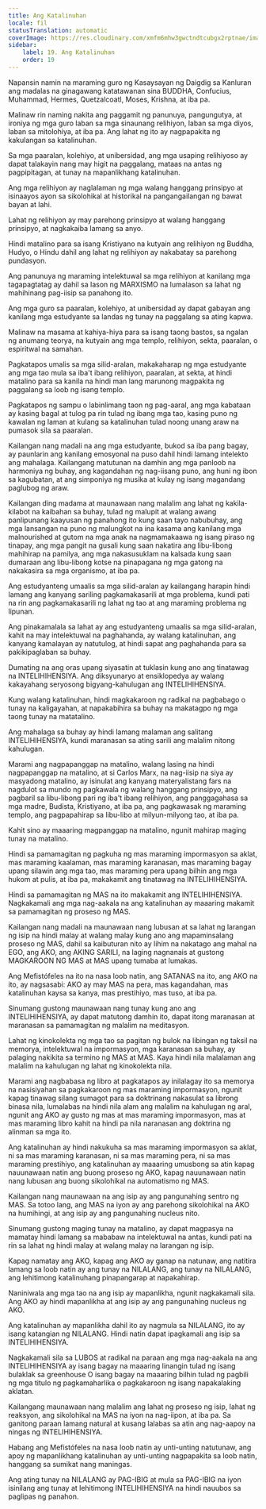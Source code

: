 ```yaml
---
title: Ang Katalinuhan
locale: fil
statusTranslation: automatic
coverImage: https://res.cloudinary.com/xmfm6mhw3gwctndtcubgx2rptnae/image/upload/v1740337243/small_cover_educacion_fundamental_a051170f1c.webp
sidebar:
    label: 19. Ang Katalinuhan
    order: 19
---
```

Napansin namin na maraming guro ng Kasaysayan ng Daigdig sa Kanluran ang madalas na ginagawang katatawanan sina BUDDHA, Confucius, Muhammad, Hermes, Quetzalcoatl, Moses, Krishna, at iba pa.

Malinaw rin naming nakita ang paggamit ng panunuya, pangungutya, at ironiya ng mga guro laban sa mga sinaunang relihiyon, laban sa mga diyos, laban sa mitolohiya, at iba pa. Ang lahat ng ito ay nagpapakita ng kakulangan sa katalinuhan.

Sa mga paaralan, kolehiyo, at unibersidad, ang mga usaping relihiyoso ay dapat talakayin nang may higit na paggalang, mataas na antas ng pagpipitagan, at tunay na mapanlikhang katalinuhan.

Ang mga relihiyon ay naglalaman ng mga walang hanggang prinsipyo at isinaayos ayon sa sikolohikal at historikal na pangangailangan ng bawat bayan at lahi.

Lahat ng relihiyon ay may parehong prinsipyo at walang hanggang prinsipyo, at nagkakaiba lamang sa anyo.

Hindi matalino para sa isang Kristiyano na kutyain ang relihiyon ng Buddha, Hudyo, o Hindu dahil ang lahat ng relihiyon ay nakabatay sa parehong pundasyon.

Ang panunuya ng maraming intelektuwal sa mga relihiyon at kanilang mga tagapagtatag ay dahil sa lason ng MARXISMO na lumalason sa lahat ng mahihinang pag-iisip sa panahong ito.

Ang mga guro sa paaralan, kolehiyo, at unibersidad ay dapat gabayan ang kanilang mga estudyante sa landas ng tunay na paggalang sa ating kapwa.

Malinaw na masama at kahiya-hiya para sa isang taong bastos, sa ngalan ng anumang teorya, na kutyain ang mga templo, relihiyon, sekta, paaralan, o espiritwal na samahan.

Pagkatapos umalis sa mga silid-aralan, makakaharap ng mga estudyante ang mga tao mula sa iba't ibang relihiyon, paaralan, at sekta, at hindi matalino para sa kanila na hindi man lang marunong magpakita ng paggalang sa loob ng isang templo.

Pagkatapos ng sampu o labinlimang taon ng pag-aaral, ang mga kabataan ay kasing bagal at tulog pa rin tulad ng ibang mga tao, kasing puno ng kawalan ng laman at kulang sa katalinuhan tulad noong unang araw na pumasok sila sa paaralan.

Kailangan nang madali na ang mga estudyante, bukod sa iba pang bagay, ay paunlarin ang kanilang emosyonal na puso dahil hindi lamang intelekto ang mahalaga. Kailangang matutunan na damhin ang mga panloob na harmoniya ng buhay, ang kagandahan ng nag-iisang puno, ang huni ng ibon sa kagubatan, at ang simponiya ng musika at kulay ng isang magandang paglubog ng araw.

Kailangan ding madama at maunawaan nang malalim ang lahat ng kakila-kilabot na kaibahan sa buhay, tulad ng malupit at walang awang panlipunang kaayusan ng panahong ito kung saan tayo nabubuhay, ang mga lansangan na puno ng malungkot na ina kasama ang kanilang mga malnourished at gutom na mga anak na nagmamakaawa ng isang piraso ng tinapay, ang mga pangit na gusali kung saan nakatira ang libu-libong mahihirap na pamilya, ang mga nakasusuklam na kalsada kung saan dumaraan ang libu-libong kotse na pinapagana ng mga gatong na nakakasira sa mga organismo, at iba pa.

Ang estudyanteng umaalis sa mga silid-aralan ay kailangang harapin hindi lamang ang kanyang sariling pagkamakasarili at mga problema, kundi pati na rin ang pagkamakasarili ng lahat ng tao at ang maraming problema ng lipunan.

Ang pinakamalala sa lahat ay ang estudyanteng umaalis sa mga silid-aralan, kahit na may intelektuwal na paghahanda, ay walang katalinuhan, ang kanyang kamalayan ay natutulog, at hindi sapat ang paghahanda para sa pakikipaglaban sa buhay.

Dumating na ang oras upang siyasatin at tuklasin kung ano ang tinatawag na INTELIHIHENSIYA. Ang diksyunaryo at ensiklopedya ay walang kakayahang seryosong bigyang-kahulugan ang INTELIHIHENSIYA.

Kung walang katalinuhan, hindi magkakaroon ng radikal na pagbabago o tunay na kaligayahan, at napakabihira sa buhay na makatagpo ng mga taong tunay na matatalino.

Ang mahalaga sa buhay ay hindi lamang malaman ang salitang INTELIHIHENSIYA, kundi maranasan sa ating sarili ang malalim nitong kahulugan.

Marami ang nagpapanggap na matalino, walang lasing na hindi nagpapanggap na matalino, at si Carlos Marx, na nag-iisip na siya ay masyadong matalino, ay isinulat ang kanyang materyalistang fars na nagdulot sa mundo ng pagkawala ng walang hanggang prinsipyo, ang pagbaril sa libu-libong pari ng iba't ibang relihiyon, ang panggagahasa sa mga madre, Budista, Kristiyano, at iba pa, ang pagkawasak ng maraming templo, ang pagpapahirap sa libu-libo at milyun-milyong tao, at iba pa.

Kahit sino ay maaaring magpanggap na matalino, ngunit mahirap maging tunay na matalino.

Hindi sa pamamagitan ng pagkuha ng mas maraming impormasyon sa aklat, mas maraming kaalaman, mas maraming karanasan, mas maraming bagay upang silawin ang mga tao, mas maraming pera upang bilhin ang mga hukom at pulis, at iba pa, makakamit ang tinatawag na INTELIHIHENSIYA.

Hindi sa pamamagitan ng MAS na ito makakamit ang INTELIHIHENSIYA. Nagkakamali ang mga nag-aakala na ang katalinuhan ay maaaring makamit sa pamamagitan ng proseso ng MAS.

Kailangan nang madali na maunawaan nang lubusan at sa lahat ng larangan ng isip na hindi malay at walang malay kung ano ang mapaminsalang proseso ng MAS, dahil sa kaibuturan nito ay lihim na nakatago ang mahal na EGO, ang AKO, ang AKING SARILI, na laging nagnanais at gustong MAGKAROON NG MAS at MAS upang tumaba at lumakas.

Ang Mefistófeles na ito na nasa loob natin, ang SATANAS na ito, ang AKO na ito, ay nagsasabi: AKO ay may MAS na pera, mas kagandahan, mas katalinuhan kaysa sa kanya, mas prestihiyo, mas tuso, at iba pa.

Sinumang gustong maunawaan nang tunay kung ano ang INTELIHIHENSIYA, ay dapat matutong damhin ito, dapat itong maranasan at maranasan sa pamamagitan ng malalim na meditasyon.

Lahat ng kinokolekta ng mga tao sa pagitan ng bulok na libingan ng taksil na memorya, intelektuwal na impormasyon, mga karanasan sa buhay, ay palaging nakikita sa termino ng MAS at MAS. Kaya hindi nila malalaman ang malalim na kahulugan ng lahat ng kinokolekta nila.

Marami ang nagbabasa ng libro at pagkatapos ay inilalagay ito sa memorya na nasisiyahan sa pagkakaroon ng mas maraming impormasyon, ngunit kapag tinawag silang sumagot para sa doktrinang nakasulat sa librong binasa nila, lumalabas na hindi nila alam ang malalim na kahulugan ng aral, ngunit ang AKO ay gusto ng mas at mas maraming impormasyon, mas at mas maraming libro kahit na hindi pa nila naranasan ang doktrina ng alinman sa mga ito.

Ang katalinuhan ay hindi nakukuha sa mas maraming impormasyon sa aklat, ni sa mas maraming karanasan, ni sa mas maraming pera, ni sa mas maraming prestihiyo, ang katalinuhan ay maaaring umusbong sa atin kapag nauunawaan natin ang buong proseso ng AKO, kapag nauunawaan natin nang lubusan ang buong sikolohikal na automatismo ng MAS.

Kailangan nang maunawaan na ang isip ay ang pangunahing sentro ng MAS. Sa totoo lang, ang MAS na iyon ay ang parehong sikolohikal na AKO na humihingi, at ang isip ay ang pangunahing nucleus nito.

Sinumang gustong maging tunay na matalino, ay dapat magpasya na mamatay hindi lamang sa mababaw na intelektuwal na antas, kundi pati na rin sa lahat ng hindi malay at walang malay na larangan ng isip.

Kapag namatay ang AKO, kapag ang AKO ay ganap na natunaw, ang natitira lamang sa loob natin ay ang tunay na NILALANG, ang tunay na NILALANG, ang lehitimong katalinuhang pinapangarap at napakahirap.

Naniniwala ang mga tao na ang isip ay mapanlikha, ngunit nagkakamali sila. Ang AKO ay hindi mapanlikha at ang isip ay ang pangunahing nucleus ng AKO.

Ang katalinuhan ay mapanlikha dahil ito ay nagmula sa NILALANG, ito ay isang katangian ng NILALANG. Hindi natin dapat ipagkamali ang isip sa INTELIHIHENSIYA.

Nagkakamali sila sa LUBOS at radikal na paraan ang mga nag-aakala na ang INTELIHIHENSIYA ay isang bagay na maaaring linangin tulad ng isang bulaklak sa greenhouse O isang bagay na maaaring bilhin tulad ng pagbili ng mga titulo ng pagkamaharlika o pagkakaroon ng isang napakalaking aklatan.

Kailangang maunawaan nang malalim ang lahat ng proseso ng isip, lahat ng reaksyon, ang sikolohikal na MAS na iyon na nag-iipon, at iba pa. Sa ganitong paraan lamang natural at kusang lalabas sa atin ang nag-aapoy na ningas ng INTELIHIHENSIYA.

Habang ang Mefistófeles na nasa loob natin ay unti-unting natutunaw, ang apoy ng mapanlikhang katalinuhan ay unti-unting nagpapakita sa loob natin, hanggang sa sumikat nang maningas.

Ang ating tunay na NILALANG ay PAG-IBIG at mula sa PAG-IBIG na iyon isinilang ang tunay at lehitimong INTELIHIHENSIYA na hindi nauubos sa paglipas ng panahon.

